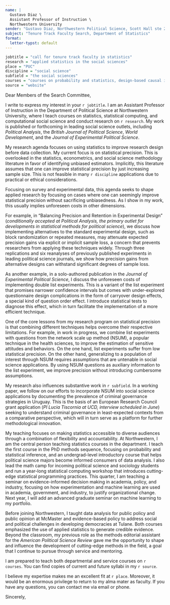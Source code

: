 ```yaml
---
name: |
  Gustavo Diaz \
  Assistant Professor of Instruction \
  Northwestern University
sender: "Gustavo Diaz, Northwestern Political Science, Scott Hall ste 224, 601 University Place, Evanston IL 60208"
subject: "Tenure Track Faculty Search, Department of Statistics"
format:
  letter-typst: default
---
```


```r
jobtitle = "call for tenure track faculty in statistics"
research = "applied statistics in the social sciences"
place = "PUC"
discipline = "social science"
subfield = "the social sciences"
courses = "courses on probability and statistics, design-based causal inference, machine learning, data visualization, and statistical computing"
source = "website"
```


```{=typst}
#set text(
  size: 11pt
)
```



Dear Members of the Search Committee, 

I write to express my interest in your `r jobtitle`. I am an Assistant Professor of Instruction in the Department of Political Science at Northwestern University, where I teach courses on statistics, statistical computing, and computational social science and conduct research on `r research`. My work is published or forthcoming in leading social science outlets, including *Political Analysis*, the *British Journal of Political Science*, *World Development*, and the *Journal of Experimental Political Science*.

<!-- RESEARCH -->
<!-- Remember to update the status of stuff sent for review -->
<!-- Survey experiments and block rand -->
My research agenda focuses on using statistics to improve research design before data collection. My current focus is on statistical precision. This is overlooked in the statistics, econometrics, and social science methodology literature in favor of identifying unbiased estimators. Implicitly, this literature assumes that one can improve statistical precision by just increasing sample size. This is not feasible in many `r discipline` applications due to practical or ethical considerations.

Focusing on survey and experimental data, this agenda seeks to shape applied research by focusing on cases where one can seemingly improve statistical precision without sacrificing unbiasedness. As I show in my work, this usually implies unforeseen costs in other dimensions.

For example, in "Balancing Precision and Retention in Experimental Design" (*conditionally accepted at Political Analysis, the primary outlet for developments in statistical methods for political science*), we discuss how implementing alternatives to the standard experimental design, such as block randomization or repeated measures, may attenuate expected precision gains via explicit or implicit sample loss, a concern that prevents researchers from applying these techniques widely. Through three replications and six reanalyses of previously published experiments in leading political science journals, we show how precision gains from alternative designs can withstand significant degrees of sample loss.

<!-- Throwaway sentence in the end to mention California, delete if not relevant -->
As another example, in a solo-authored publication in the *Journal of Experimental Political Science*, I discuss the unforeseen costs of implementing double list experiments. This is a variant of the list experiment that promises narrower confidence intervals but comes with under-explored questionnaire design complications in the form of carryover design effects, a special kind of question order effect. I introduce statistical tests to diagnose this effect, which in turn facilitate the implementation of a more efficient technique.

<!-- Flag more clearly these are future directions? -->
One of the core lessons from my research program on statistical precision is that combining different techniques helps overcome their respective limitations. For example, in work in progress, we combine list experiments with questions from the network scale up method (NSUM), a popular technique in the health sciences, to improve the estimation of sensitive attitudes and behaviors. On the one hand, list experiments suffer from low statistical precision. On the other hand, generalizing to a population of interest through NSUM requires assumptions that are untenable in social science applications. By using NSUM questions as auxiliary information to the list experiment, we improve precision without introducing cumbersome assumptions.

<!-- Applied work -->
My research also influences substantive work in `r subfield`. In a working paper, we follow on our efforts to incorporate NSUM into social science applications by documenting the prevalence of criminal governance strategies in Uruguay. This is the basis of an European Research Council grant application (*PI Lucia Tiscornia at UCD, interview scheduled in June*) seeking to understand criminal governance in least-expected contexts from a comparative perspective, which will in turn serve as a platform for further methodological innovation.

<!-- Less relevant for stats jobs, still on research statement -->
<!-- As another example, in a manuscript forthcoming at the *British Journal of Political Science*, we use an information experiment in Argentina to study gendered differential reactions to policy implementation. Previous work suggests that women face higher scrutiny for their performance in office. However, in the context of the implementation of a food distribution program, we find that voters are only responsive to performance information among men officeholders and tend to ignore performance information when told that an officeholder is a woman. We attribute this result to voters' perception of men politicians as the default category, and the tendency to believe that women politicians' good performance stems from factors beyond the incumbent's control. This finding calls attention to an unforeseen informational imbalance on survey experimental work in the subject, which future studies should take into account. -->

<!-- TEACHING -->
<!-- Remember to tweak based on whether the job is cp friendly -->
My teaching focuses on making statistics accessible to diverse audiences through a combination of flexibility and accountability. At Northwestern, I am the central person teaching statistics courses in the department. I teach the first course in the PhD methods sequence, focusing on probability and statistical inference, and an undergrad-level introductory course that helps political science majors become informed consumers of data analysis. I also lead the math camp for incoming political science and sociology students and run a year-long statistical computing workshop that introduces cutting-edge statistical programming practices. This quarter, I am teaching a seminar on evidence-informed decision making in academia, policy, and industry, focusing on how experimentation and machine learning are used in academia, government, and industry, to justify organizational change. Next year, I will add an advanced graduate seminar on machine learning to my portfolio.

Before joining Northwestern, I taught data analysis for public policy and public opinion at McMaster and evidence-based policy to address social and political challenges in developing democracies at Tulane. Both courses emphasized the use of applied statistics to generate credible evidence. Beyond the classroom, my previous role as the methods editorial assistant for the *American Political Science Review* gave me the opportunity to shape and influence the development of cutting-edge methods in the field, a goal that I continue to pursue through service and mentoring.

<!-- Take this out to fit pages -->
<!-- These experiences have prepared me to teach to a diverse student body, to adapt to both online and in-person platforms, and to teach both the theory and application of quantitative methods. -->

<!-- Teaching plans -->
<!-- Remember to switch from teaching portfolio/website accordingly -->
<!-- Also tweak depending on job -->
I am prepared to teach both departmental and service courses on `r courses`. You can find copies of current and future syllabi in my `r source`.



<!-- CLOSING -->
I believe my expertise makes me an excellent fit at `r place`. Moreover, it would be an enormous privilege to return to my alma mater as faculty. If you have any questions, you can contact me via email or phone.


Sincerely,



